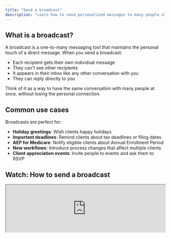 ```yaml
---
title: "Send a broadcast"
description: "Learn how to send personalized messages to many people at once."
---
```


## What is a broadcast?

A broadcast is a one-to-many messaging tool that maintains the personal touch of a direct message. When you send a broadcast:

- Each recipient gets their own individual message
- They can't see other recipients
- It appears in their inbox like any other conversation with you
- They can reply directly to you

Think of it as a way to have the same conversation with many people at once, without losing the personal connection.

## Common use cases

Broadcasts are perfect for:

- **Holiday greetings**: Wish clients happy holidays
- **Important deadlines**: Remind clients about tax deadlines or filing dates
- **AEP for Medicare**: Notify eligible clients about Annual Enrollment Period
- **New workflows**: Introduce process changes that affect multiple clients
- **Client appreciation events**: Invite people to events and ask them to RSVP

## Watch: How to send a broadcast

<Frame>
  <iframe
    src="https://www.loom.com/embed/23aa3d77b52a451293fd567339b4f7ca?hideEmbedTopBar=true"
    width="100%"
    style={{
      height: "400px",
    }}
  />
</Frame>

## Steps to send a broadcast

<Steps>
  <Step title="Create a broadcast">
    Go to [Broadcasts](https://app.currentclient.com/app/broadcasts) and click "New Broadcast"
  </Step>

<Step title="Compose your message">
  Write your message. Keep it conversational - write as if you're sending it to
  just one person.
</Step>

<Step title="Add people">
  Select the recipients for your broadcast. You can choose from your contacts or
</Step>

  <Step title="Review and send">
    Double-check your message and recipient list, then hit send. Each person will receive their individual message.
  </Step>
</Steps>

## Best practices

- **Keep it short**: Respect your recipients' time with concise messages
- **Write personally**: Write as if you're sending to one person, not a group
- **Don't spam**: Only send broadcasts when you'd be confident sending the message to each person individually and with their consent
- **Make it relevant**: Ensure the message is actually relevant to everyone on your list
- **Include a clear call-to-action**: Make it obvious what you want recipients to do next

